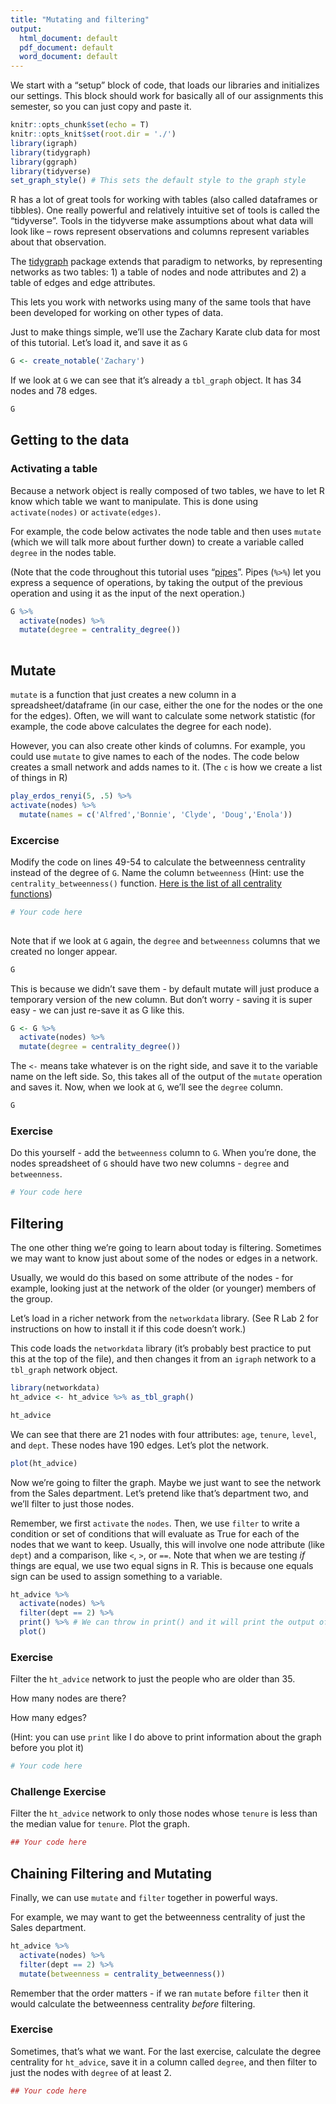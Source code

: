 ```yaml
---
title: "Mutating and filtering"
output:
  html_document: default
  pdf_document: default
  word_document: default
---
```


We start with a "setup" block of code, that loads our libraries and initializes our settings. This block should work for basically all of our assignments this semester, so you can just copy and paste it.

```r
knitr::opts_chunk$set(echo = T)
knitr::opts_knit$set(root.dir = './')
library(igraph)
library(tidygraph)
library(ggraph)
library(tidyverse)
set_graph_style() # This sets the default style to the graph style
```


R has a lot of great tools for working with tables (also called dataframes or tibbles). One really powerful and relatively intuitive set of tools is called the "tidyverse". Tools in the tidyverse make assumptions about what data will look like -- rows represent observations and columns represent variables about that observation.

The [tidygraph](https://tidygraph.data-imaginist.com/index.html) package extends that paradigm to networks, by representing networks as two tables: 1) a table of nodes and node attributes and 2) a table of edges and edge attributes.

This lets you work with networks using many of the same tools that have been developed for working on other types of data.

Just to make things simple, we'll use the Zachary Karate club data for most of this tutorial. Let's load it, and save it as `G`

```r
G <- create_notable('Zachary')
```

If we look at `G` we can see that it's already a `tbl_graph` object. It has 34 nodes and 78 edges.

```r
G
```

## Getting to the data

### Activating a table

Because a network object is really composed of two tables, we have to let R know which table we want to manipulate. This is done using `activate(nodes)` or `activate(edges)`.

For example, the code below activates the node table and then uses `mutate` (which we will talk more about further down) to create a variable called `degree` in the nodes table.

(Note that the code throughout this tutorial uses "[pipes](https://r4ds.had.co.nz/pipes.html?q=pipe#pipes)". Pipes (`%>%`) let you express a sequence of operations, by taking the output of the previous operation and using it as the input of the next operation.)

```r
G %>%
  activate(nodes) %>%
  mutate(degree = centrality_degree())
  
```

## Mutate

`mutate` is a function that just creates a new column in a spreadsheet/dataframe (in our case, either the one for the nodes or the one for the edges). Often, we will want to calculate some network statistic (for example, the code above calculates the degree for each node).

However, you can also create other kinds of columns. For example, you could use `mutate` to give names to each of the nodes. The code below creates a small network and adds names to it. (The `c` is how we create a list of things in R)

```r
play_erdos_renyi(5, .5) %>%
activate(nodes) %>%
  mutate(names = c('Alfred','Bonnie', 'Clyde', 'Doug','Enola'))
```

### Excercise

Modify the code on lines 49-54 to calculate the betweenness centrality instead of the degree of `G`. Name the column `betweenness` (Hint: use the `centrality_betweenness()` function. [Here is the list of all centrality functions](https://tidygraph.data-imaginist.com/reference/centrality.html))

```r
# Your code here
  
```


Note that if we look at `G` again, the `degree` and `betweenness` columns that we created no longer appear.

```r
G
```

This is because we didn't save them - by default mutate will just produce a temporary version of the new column. But don't worry - saving it is super easy - we can just re-save it as G like this.

```r
G <- G %>%
  activate(nodes) %>%
  mutate(degree = centrality_degree())
```

The `<-` means take whatever is on the right side, and save it to the variable name on the left side. So, this takes all of the output of the `mutate` operation and saves it. Now, when we look at `G`, we'll see the `degree` column.

```r
G
```

### Exercise

Do this yourself - add the `betweenness` column to `G`. When you're done, the nodes spreadsheet of `G` should have two new columns - `degree` and `betweenness`.

```r
# Your code here
```


## Filtering

The one other thing we're going to learn about today is filtering. Sometimes we may want to know just about some of the nodes or edges in a network.

Usually, we would do this based on some attribute of the nodes - for example, looking just at the network of the older (or younger) members of the group.

Let's load in a richer network from the `networkdata` library. (See R Lab 2 for instructions on how to install it if this code doesn't work.)

This code loads the `networkdata` library (it's probably best practice to put this at the top of the file), and then changes it from an `igraph` network to a `tbl_graph` network object.

```r
library(networkdata)
ht_advice <- ht_advice %>% as_tbl_graph()

ht_advice
```

We can see that there are 21 nodes with four attributes: `age`, `tenure`, `level`, and `dept`. These nodes have 190 edges. Let's plot the network.

```r
plot(ht_advice)
```


Now we're going to filter the graph. Maybe we just want to see the network from the Sales department. Let's pretend like that's department two, and we'll filter to just those nodes.

Remember, we first `activate` the `nodes`. Then, we use `filter` to write a condition or set of conditions that will evaluate as True for each of the nodes that we want to keep. Usually, this will involve one node attribute (like `dept`) and a comparison, like `<`, `>`, or `==`. Note that when we are testing _if_ things are equal, we use two equal signs in R. This is because one equals sign can be used to assign something to a variable.

```r
ht_advice %>%
  activate(nodes) %>%
  filter(dept == 2) %>%
  print() %>% # We can throw in print() and it will print the output of the last step. In this case, the filtered graph object.
  plot()
```

### Exercise

Filter the `ht_advice` network to just the people who are older than 35.

How many nodes are there?

How many edges?

(Hint: you can use `print` like I do above to print information about the graph before you plot it)

```r
# Your code here
```



### Challenge Exercise


Filter the `ht_advice` network to only those nodes whose `tenure` is less than the median value for `tenure`. Plot the graph.

```r
## Your code here
```



## Chaining Filtering and Mutating

Finally, we can use `mutate` and `filter` together in powerful ways.

For example, we may want to get the betweenness centrality of just the Sales department.

```r
ht_advice %>%
  activate(nodes) %>%
  filter(dept == 2) %>%
  mutate(betweenness = centrality_betweenness())
```

Remember that the order matters - if we ran `mutate` before `filter` then it would calculate the betweenness centrality _before_ filtering.

### Exercise

Sometimes, that's what we want. For the last exercise, calculate the degree centrality for `ht_advice`, save it in a column called `degree`, and then filter to just the nodes with `degree` of at least 2.

```r

## Your code here
```


